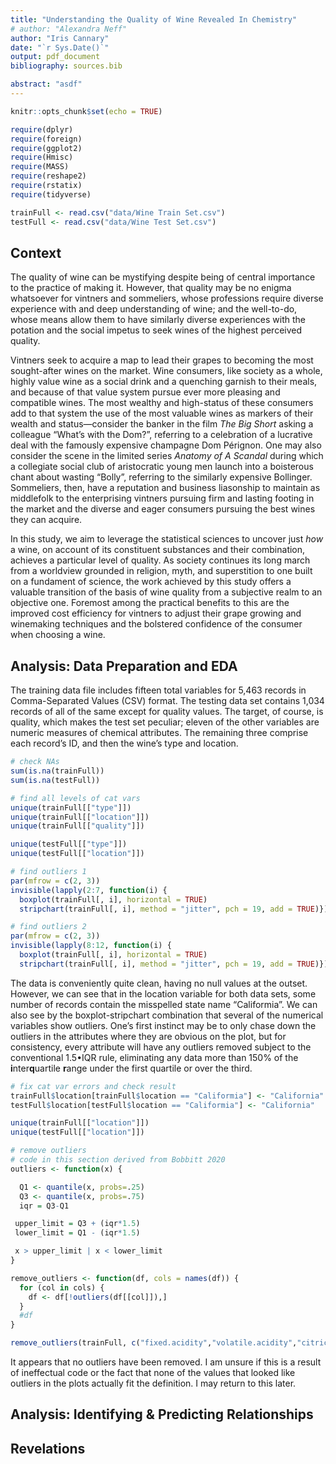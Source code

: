 ```yaml
---
title: "Understanding the Quality of Wine Revealed In Chemistry"
# author: "Alexandra Neff"
author: "Iris Cannary"
date: "`r Sys.Date()`"
output: pdf_document
bibliography: sources.bib

abstract: "asdf"
---
```


```r
knitr::opts_chunk$set(echo = TRUE)

require(dplyr)
require(foreign)
require(ggplot2)
require(Hmisc)
require(MASS)
require(reshape2)
require(rstatix)
require(tidyverse)

trainFull <- read.csv("data/Wine Train Set.csv")
testFull <- read.csv("data/Wine Test Set.csv")
```

## Context
The quality of wine can be mystifying despite being of central importance to the practice of making it.  However, that quality may be no enigma whatsoever for vintners and sommeliers, whose professions require diverse experience with and deep understanding of wine; and the well-to-do, whose means allow them to have similarly diverse experiences with the potation and the social impetus to seek wines of the highest perceived quality.

Vintners seek to acquire a map to lead their grapes to becoming the most sought-after wines on the market.  Wine consumers, like society as a whole, highly value wine as a social drink and a quenching garnish to their meals, and because of that value system pursue ever more pleasing and compatible wines.  The most wealthy and high-status of these consumers add to that system the use of the most valuable wines as markers of their wealth and status—consider the banker in the film *The Big Short* asking a colleague "What's with the Dom?", referring to a celebration of a lucrative deal with the famously expensive champagne Dom Pérignon.  One may also consider the scene in the limited series *Anatomy of A Scandal* during which a collegiate social club of aristocratic young men launch into a boisterous chant about wasting "Bolly", referring to the similarly expensive Bollinger.  Sommeliers, then, have a reputation and business liasonship to maintain as middlefolk to the enterprising vintners pursuing firm and lasting footing in the market and the diverse and eager consumers pursuing the best wines they can acquire.

In this study, we aim to leverage the statistical sciences to uncover just *how* a wine, on account of its constituent substances and their combination, achieves a particular level of quality.  As society continues its long march from a worldview grounded in religion, myth, and superstition to one built on a fundament of science, the work achieved by this study offers a valuable transition of the basis of wine quality from a subjective realm to an objective one.  Foremost among the practical benefits to this are the improved cost efficiency for vintners to adjust their grape growing and winemaking techniques and the bolstered confidence of the consumer when choosing a wine.

## Analysis: Data Preparation and EDA
The training data file includes fifteen total variables for 5,463 records in Comma-Separated Values (CSV) format.  The testing data set contains 1,034 records of all of the same except for quality values.  The target, of course, is quality, which makes the test set peculiar; eleven of the other variables are numeric measures of chemical attributes.  The remaining three comprise each record's ID, and then the wine's type and location.

```r
# check NAs
sum(is.na(trainFull))
sum(is.na(testFull))
```

```r
# find all levels of cat vars
unique(trainFull[["type"]])
unique(trainFull[["location"]])
unique(trainFull[["quality"]])

unique(testFull[["type"]])
unique(testFull[["location"]])
```

```r
# find outliers 1
par(mfrow = c(2, 3))
invisible(lapply(2:7, function(i) {
  boxplot(trainFull[, i], horizontal = TRUE)
  stripchart(trainFull[, i], method = "jitter", pch = 19, add = TRUE)}))
```

```r
# find outliers 2
par(mfrow = c(2, 3))
invisible(lapply(8:12, function(i) {
  boxplot(trainFull[, i], horizontal = TRUE)
  stripchart(trainFull[, i], method = "jitter", pch = 19, add = TRUE)}))
```

The data is conveniently quite clean, having no null values at the outset. However, we can see that in the location variable for both data sets, some number of records contain the misspelled state name "Califormia".  We can also see by the boxplot-stripchart combination that several of the numerical variables show outliers.  One's first instinct may be to only chase down the outliers in the attributes where they are obvious on the plot, but for consistency, every attribute will have any outliers removed subject to the conventional 1.5•IQR  rule, eliminating any data more than 150% of the **i**nter**q**uartile **r**ange under the first quartile or over the third.

```r
# fix cat var errors and check result
trainFull$location[trainFull$location == "Califormia"] <- "California"
testFull$location[testFull$location == "Califormia"] <- "California"

unique(trainFull[["location"]])
unique(testFull[["location"]])

# remove outliers
# code in this section derived from Bobbitt 2020
outliers <- function(x) {

  Q1 <- quantile(x, probs=.25)
  Q3 <- quantile(x, probs=.75)
  iqr = Q3-Q1

 upper_limit = Q3 + (iqr*1.5)
 lower_limit = Q1 - (iqr*1.5)

 x > upper_limit | x < lower_limit
}

remove_outliers <- function(df, cols = names(df)) {
  for (col in cols) {
    df <- df[!outliers(df[[col]]),]
  }
  #df
}

remove_outliers(trainFull, c("fixed.acidity","volatile.acidity","citric.acid","residual.sugar","chlorides","free.sulfur.dioxide","total.sulfur.dioxide","density","pH","sulphates","alcohol"))
```
It appears that no outliers have been removed.  I am unsure if this is a result of ineffectual code or the fact that none of the values that looked like outliers in the plots actually fit the definition.  I may return to this later.

## Analysis: Identifying & Predicting Relationships


## Revelations



